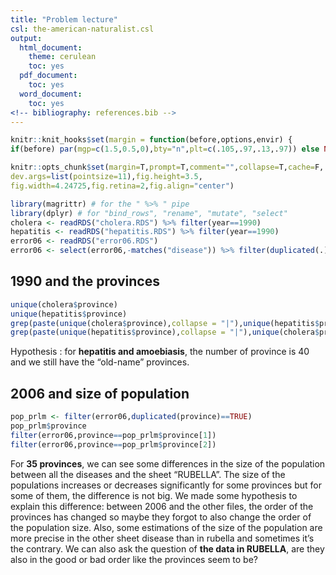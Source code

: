 ```yaml
---
title: "Problem lecture"
csl: the-american-naturalist.csl
output:
  html_document:
    theme: cerulean
    toc: yes
  pdf_document:
    toc: yes
  word_document:
    toc: yes
<!-- bibliography: references.bib -->
---
```


```r
knitr::knit_hooks$set(margin = function(before,options,envir) {
if(before) par(mgp=c(1.5,0.5,0),bty="n",plt=c(.105,.97,.13,.97)) else NULL })

knitr::opts_chunk$set(margin=T,prompt=T,comment="",collapse=T,cache=F,
dev.args=list(pointsize=11),fig.height=3.5,
fig.width=4.24725,fig.retina=2,fig.align="center")
```


```r
library(magrittr) # for the " %>% " pipe
library(dplyr) # for "bind_rows", "rename", "mutate", "select"
cholera <- readRDS("cholera.RDS") %>% filter(year==1990)
hepatitis <- readRDS("hepatitis.RDS") %>% filter(year==1990)
error06 <- readRDS("error06.RDS")
error06 <- select(error06,-matches("disease")) %>% filter(duplicated(.)==FALSE)
```

## 1990 and the provinces


```r
unique(cholera$province)
unique(hepatitis$province)
grep(paste(unique(cholera$province),collapse = "|"),unique(hepatitis$province),value=T,invert=T)
grep(paste(unique(hepatitis$province),collapse = "|"),unique(cholera$province),value=T,invert=T)

```

Hypothesis : for **hepatitis and amoebiasis**, the number of province is 40 and we still have the "old-name" provinces. 

## 2006 and size of population

```r
pop_prlm <- filter(error06,duplicated(province)==TRUE)
pop_prlm$province
filter(error06,province==pop_prlm$province[1])
filter(error06,province==pop_prlm$province[2])
```



For **35 provinces**, we can see some differences in the size of the population between all the diseases and the sheet "RUBELLA". The size of the populations increases or decreases significantly for some provinces but for some of them, the difference is not big. 
We made some hypothesis to explain this difference: between 2006 and the other files, the order of the provinces has changed so maybe they forgot to also change the order of the population size. Also, some estimations of the size of the population are more precise in the other sheet disease than in rubella and sometimes it's the contrary.
We can also ask the question of **the data in RUBELLA**, are they also in the good or bad order like the provinces seem to be?



